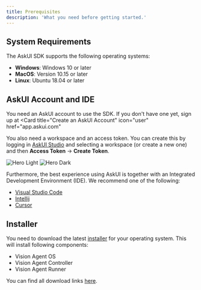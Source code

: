 ```yaml
---
title: Prerequisites
description: 'What you need before getting started.'
---
```


## System Requirements

The AskUI SDK supports the following operating systems:

- **Windows**: Windows 10 or later
- **MacOS**: Version 10.15 or later
- **Linux**: Ubuntu 18.04 or later

## AskUI Account and IDE

You need an AskUI account to use the SDK. If you don't have one yet, sign up at 
 <Card
    title="Create an AskUI Account"
    icon="user"
    href="app.askui.com"
  >
  </Card>

You also need a workspace and an access token. You can create this by logging in [AskUI Studio](https://app.askui.com) and selecting a workspace (or create a new one) and then **Access Token** -> **Create Token**.

<img
  className="block dark:hidden"
  src="/introduction/images/access_token.png"
  alt="Hero Light"
/>
<img
  className="hidden dark:block"
  src="/introduction/images/access_token.png"
  alt="Hero Dark"
/>


Furthermore, the best experience using AskUI is together with an Integrated Development Environment (IDE). We recommend one of the following:

- [Visual Studio Code](https://code.visualstudio.com/)
- [Intellij](https://www.jetbrains.com/)
- [Cursor](https://www.cursor.com/)

## Installer

You need to download the latest [installer](/introduction/agent-setup/installer) for your operating system. This will install following components:

- Vision Agent OS
- Vision Agent Controller
- Vision Agent Runner

You can find all download links [here](/introduction/agent-setup/installer).